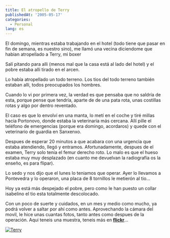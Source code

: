 ```yaml
---
title: El atropello de Terry
publishedAt: '2005-05-17'
categories:
  - Personal
lang: es
---
```


El domingo, mientras estaba trabajando en el hotel (todo tiene que pasar en fin de semana, es nuestro sino), me llamó una vecina diciendome que habian atropellado a Terry, mi boxer

Salí pitando para alli (menos mal que la casa está al lado del hotel) y el pobre estaba alli tirado en el arcen.

Lo había atropellado un todo terreno. Los tios del todo terreno también estaban alli, todos preocupados los hombres.

Cuando lo vi por primera vez, la verdad es que pensaba que no saldría de esta, porque pense que tendría, aparte de de una pata rota, unas costillas rotas y algo por dentro reventado.

El caso es que lo envolví en una manta, lo metí en el coche y tiré millas hacia Portonovo, donde estaba la veterinaria más cercana.
Allí pille el teléfono de emergencias (porque era domingo, acordaros) y quede con el veterinario de guardia en Sanxenxo.

Despues de esperar 20 minutos a que acabara con una urgencia que estaba atendiendo, llegó y entramos.
Afortunadamente, despues de el examen, Terry solo tenía el femur derecho roto. Lo malo es que el hueso estaba muy muy desplazado (en cuanto me devuelvan la radiografía os la enseño, es para flipar).

Lo sedo y nos dijo que el lunes lo teniamos que operar. Ayer lo llevamos a Pontevedra y lo operaron, una placa de 8 tornillos le metierón al tio...

Hoy ya está más despejado el pobre, pero como le han puesto un collar isabelino el tio esta totalmente descolocado.

Con un poco de suerte y cuidados, en un mes y medio como mucho, ya podrá volver a saltar por ahí como antes. Aprovechando la cámara del movil, le hice unas cuantas fotos, tanto antes como despues de la operación. Aqui teneis una muestra, teneis más en [**flickr**](http://www.flickr.com/photos/ryck/)...

[![Terry](http://photos14.flickr.com/14400216_599b6388da_m.jpg)](http://www.flickr.com/photos/ryck/sets/348582/)
